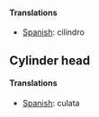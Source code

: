 ====Translations====
*[[Spanish]]: cilindro

==Cylinder head==
====Translations====
*[[Spanish]]: culata